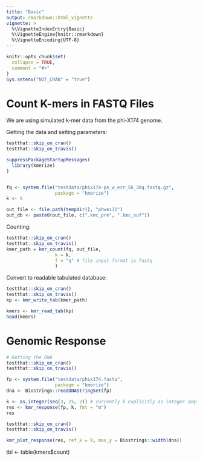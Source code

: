 ```yaml
---
title: "Basic"
output: rmarkdown::html_vignette
vignette: >
  %\VignetteIndexEntry{Basic}
  %\VignetteEngine{knitr::rmarkdown}
  %\VignetteEncoding{UTF-8}
---
```


```r
knitr::opts_chunk$set(
  collapse = TRUE,
  comment = "#>"
)
Sys.setenv("NOT_CRAN" = "true")

```


# Count K-mers in FASTQ Files

We are using simulated k-mer data from the phi-X174 genome.


Getting the data and setting parameters:

```r
testthat::skip_on_cran()
testthat::skip_on_travis()

suppressPackageStartupMessages(
  library(kmerize)
)


fq <- system.file("testdata/phix174-pe_w_err_5k_30q.fastq.gz", 
                  package = "kmerize")
k <- 9

out_file <- file.path(tempdir(), "phwei11")
out_db <- paste0(out_file, c(".kmc_pre", ".kmc_suf"))

```


Counting:

```r
testthat::skip_on_cran()
testthat::skip_on_travis()
kmer_path = kmr_count(fq, out_file, 
                  k = k, 
                  f = "q" # file input format is fastq
                  )

```

Convert to readable tabulated database:

```r
testthat::skip_on_cran()
testthat::skip_on_travis()
kp <- kmr_write_tab(kmer_path)

kmers <- kmr_read_tab(kp)
head(kmers)
```

# Genomic Response

```r
# Getting the DNA
testthat::skip_on_cran()
testthat::skip_on_travis()

fp <- system.file("testdata/phix174.fasta", 
                  package = "kmerize")
dna <- Biostrings::readDNAStringSet(fp)

k <- as.integer(seq(3, 25, 2)) # currently k explicitly as integer sequence
res <- kmr_response(fp, k, fmt = "m")
res


```
```r
testthat::skip_on_cran()
testthat::skip_on_travis()

kmr_plot_response(res, ref_k = 9, max_y = Biostrings::width(dna))
```








tbl <- table(kmers$count)
